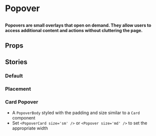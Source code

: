 
# Popover

##

<h4>
  Popovers are small overlays that open on demand. They allow users to access additional content and actions without cluttering the page.
</h4>

<Canvas of={ComponentStories.Default} />


## Props

<ArgTypes of={Popover} />

## Stories

### Default

<Canvas of={ComponentStories.Default} />

### Placement

<Canvas of={ComponentStories.Placement} />

### Card Popover
- A `PopoverBody` styled with the padding and size similar to a `Card` component
- Set `<PopoverCard size='sm' />` or `<Popover size='md' />` to set the appropriate width

<Canvas of={ComponentStories.CardPopover} />
